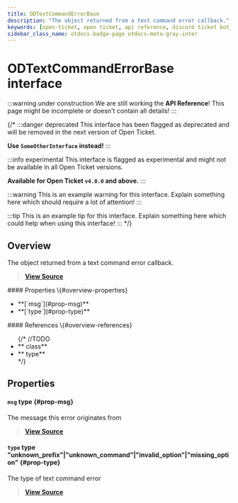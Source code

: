 ```yaml
---
title: ODTextCommandErrorBase
description: "The object returned from a text command error callback."
keywords: [open-ticket, open ticket, api reference, discord ticket bot, interface]
sidebar_class_name: otdocs-badge-page otdocs-meta-gray-inter
---
```

<head>
    <link rel="apple-touch-icon" href="/img/logo_vertical.png"/>
</head>

# ODTextCommandErrorBase <M color="gray">interface</M>

:::warning under construction
We are still working the **API Reference**! This page might be incomplete or doesn't contain all details!
:::

{/*
:::danger deprecated
This interface has been flagged as deprecated and will be removed in the next version of Open Ticket.

**Use `SomeOtherInterface` instead!**
:::

:::info experimental
This interface is flagged as experimental and might not be available in all Open Ticket versions.

**Available for Open Ticket `v4.0.0` and above.**
:::

:::warning
This is an example warning for this interface. Explain something here which should require a lot of attention!
:::

:::tip
This is an example tip for this interface. Explain something here which could help when using this interface!
:::
*/}

## Overview
The object returned from a text command error callback.

> [**View Source**](https://otgithub.dj-dj.be/tree/main/src/core/api/modules/client.ts#L1166)

<FlexHorizontal>
<div style={{width:"50%"}}>
    #### Properties \{#overview-properties}
    <ul>
        <li>**[`msg`](#prop-msg)**</li>
        <li>**[`type`](#prop-type)**</li>
    </ul>
</div>
<div style={{width:"50%"}}>
    #### References \{#overview-references}
    <ul>
        {/*
        //TODO
        <li>**<code><ApiUrl url="class:ODId" label="api.ODId"/></code> <M color="purple">class</M>**</li>
        <li>**<code><ApiUrl url="type:ODExampleType" label="api.ODExampleType"/></code> <M color="brown">type</M>**</li>
        */}
    </ul>
</div>
</FlexHorizontal>

## Properties
<Divider></Divider>
#### `msg` <M color="brown">type</M> <ApiBlock><ApiUrl url="https://discord.js.org/docs/packages/discord.js/main/Message:Class" label="discord.Message"/></ApiBlock> \{#prop-msg}
The message this error originates from

> [**View Source**](https://otgithub.dj-dj.be/tree/main/src/core/api/modules/client.ts#L1170)

<Divider></Divider>
#### `type` <M color="brown">type</M> <ApiBlock>"unknown_prefix"|"unknown_command"|"invalid_option"|"missing_option"</ApiBlock> \{#prop-type}
The type of text command error

> [**View Source**](https://otgithub.dj-dj.be/tree/main/src/core/api/modules/client.ts#L1168)

<Divider></Divider>
